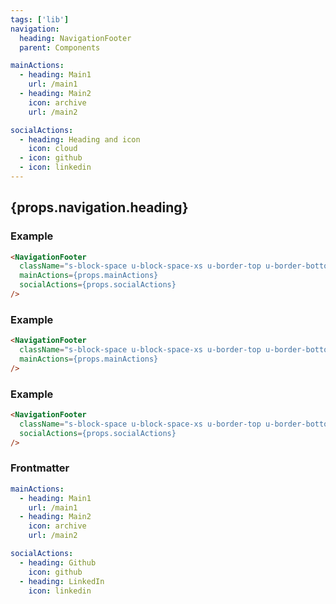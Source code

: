 ```yaml
---
tags: ['lib']
navigation:
  heading: NavigationFooter
  parent: Components

mainActions:
  - heading: Main1
    url: /main1
  - heading: Main2
    icon: archive
    url: /main2

socialActions:
  - heading: Heading and icon
    icon: cloud
  - icon: github
  - icon: linkedin
---
```


## {props.navigation.heading}
### Example
```html
<NavigationFooter
  className="s-block-space u-block-space-xs u-border-top u-border-bottom"
  mainActions={props.mainActions}
  socialActions={props.socialActions}
/>
```
<NavigationFooter
  className="s-block-space u-block-space-xs u-border-top u-border-bottom"
  mainActions={props.mainActions}
  socialActions={props.socialActions}
/>

### Example
```html
<NavigationFooter
  className="s-block-space u-block-space-xs u-border-top u-border-bottom"
  mainActions={props.mainActions}
/>
```
<NavigationFooter
  className="s-block-space u-block-space-xs u-border-top u-border-bottom"
  mainActions={props.mainActions}
/>

### Example
```html
<NavigationFooter
  className="s-block-space u-block-space-xs u-border-top u-border-bottom"
  socialActions={props.socialActions}
/>
```
<NavigationFooter
  className="s-block-space u-block-space-xs u-border-top u-border-bottom"
  socialActions={props.socialActions}
/>

### Frontmatter
```yaml
mainActions:
  - heading: Main1
    url: /main1
  - heading: Main2
    icon: archive
    url: /main2

socialActions:
  - heading: Github
    icon: github
  - heading: LinkedIn
    icon: linkedin
```
